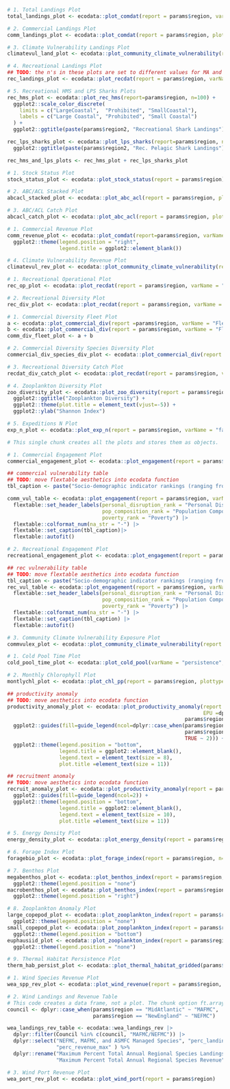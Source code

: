 
<!-- # Performance relative to fishery management objectives -->

<!-- ## Commercial & recreational landings -->

<!-- ### Indicators -->
```r
# 1. Total Landings Plot
total_landings_plot <- ecodata::plot_comdat(report = params$region, varName = "landings", n = 10)

# 2. Commercial Landings Plot
comm_landings_plot <- ecodata::plot_comdat(report = params$region, plottype = "guild", n=10)

# 3. Climate Vulnerability Landings Plot
climatevul_land_plot <- ecodata::plot_community_climate_vulnerability(report = params$region, plottype = "regionland", n=100)

# 4. Recreational Landings Plot
## TODO: the n's in these plots are set to different values for MA and NE?
rec_landings_plot <- ecodata::plot_recdat(report = params$region, varName ="landings", n=10)

# 5. Recreational HMS and LPS Sharks Plots
rec_hms_plot <- ecodata::plot_rec_hms(report=params$region, n=100) +
  ggplot2::scale_color_discrete(
    limits = c("LargeCoastal",  "Prohibited", "SmallCoastal"),
    labels = c("Large Coastal", "Prohibited", "Small Coastal")
  ) +
  ggplot2::ggtitle(paste(params$region2, "Recreational Shark Landings"))

rec_lps_sharks_plot <- ecodata::plot_lps_sharks(report=params$region, n=100) +
  ggplot2::ggtitle(paste(params$region2, "Rec. Pelagic Shark Landings"))

rec_hms_and_lps_plots <- rec_hms_plot + rec_lps_sharks_plot
```

<!-- ### Implications -->

```r
# 1. Stock Status Plot
stock_status_plot <- ecodata::plot_stock_status(report = params$region)

# 2. ABC/ACL Stacked Plot
abcacl_stacked_plot <- ecodata::plot_abc_acl(report = params$region, plottype = "Stacked")

# 3. ABC/ACL Catch Plot
abcacl_catch_plot <- ecodata::plot_abc_acl(report = params$region, plottype = "Catch")
```

<!-- ## Commercial profits -->

<!-- ### Indicators -->
```r

# 1. Commercial Revenue Plot
comm_revenue_plot <- ecodata::plot_comdat(report=params$region, varName="revenue", n=10) +
  ggplot2::theme(legend.position = "right",
                 legend.title = ggplot2::element_blank())

# 4. Climate Vulnerability Revenue Plot
climatevul_rev_plot <- ecodata::plot_community_climate_vulnerability(report=params$region, plottype = "regionrev", n=100)
```

<!-- ## Recreational opportunities -->

<!-- ### Indicators -->

```r
# 1. Recreational Operational Plot
rec_op_plot <- ecodata::plot_recdat(report = params$region, varName = "effort", n=10)

# 2. Recreational Diversity Plot
rec_div_plot <- ecodata::plot_recdat(report = params$region, varName = "effortdiversity", n=10)
```

<!-- ## Stability -->

<!-- ### Indicators -->

```r
# 1. Commercial Diversity Fleet Plot
a <- ecodata::plot_commercial_div(report =params$region, varName = "Fleet count", n=100)
b <- ecodata::plot_commercial_div(report = params$region, varName = "Fleet diversity in revenue", n=100)
comm_div_fleet_plot <- a + b

# 2. Commercial Diversity Species Diversity Plot
commercial_div_species_div_plot <- ecodata::plot_commercial_div(report = params$region, varName = "Permit revenue species diversity", n=100)

# 3. Recreational Diversity Catch Plot
recdat_div_catch_plot <- ecodata::plot_recdat(report = params$region, varName = "catchdiversity", n=10)

# 4. Zooplankton Diversity Plot
zoo_diversity_plot <- ecodata::plot_zoo_diversity(report = params$region, n=10) +
  ggplot2::ggtitle("Zooplankton Diversity") +
  ggplot2::theme(plot.title = element_text(vjust=-5)) +
  ggplot2::ylab("Shannon Index")

# 5. Expeditions N Plot
exp_n_plot <- ecodata::plot_exp_n(report = params$region, varName = "fall", n=10)
```

<!-- ## Community social and climate vulnerability -->

```r
# This single chunk creates all the plots and stores them as objects.

# 1. Commercial Engagement Plot
commercial_engagement_plot <- ecodata::plot_engagement(report = params$region, varName = "Commercial")

## commercial vulnerability table
## TODO: move flextable aesthetics into ecodata function
tbl_caption <- paste("Socio-demographic indicator rankings (ranging from low = low vulnerability to high = high vulnerability) for", region2, "communities most engaged in commercial fishing, 2022. Blank spaces indicate no data available.")

comm_vul_table <- ecodata::plot_engagement(report = params$region, varName = "Commercial", plottype = "Social") |>
  flextable::set_header_labels(personal_disruption_rank = "Personal Disruption",
                               pop_composition_rank = "Population Composition",
                               poverty_rank = "Poverty") |>
  flextable::colformat_num(na_str = "-") |>
  flextable::set_caption(tbl_caption)|>
  flextable::autofit() 

# 2. Recreational Engagement Plot
recreational_engagement_plot <- ecodata::plot_engagement(report = params$region, varName = "Recreational")

## rec vulnerability table
## TODO: move flextable aesthetics into ecodata function
tbl_caption <- paste("Socio-demographic indicator rankings (ranging from low = low vulnerability to high = high vulnerability) for", region2, "communities most engaged in recreational fishing, 2022. Blank spaces indicate no data available.")
rec_vul_table <- ecodata::plot_engagement(report = params$region, varName = "Recreational", plottype = "Social") |>
  flextable::set_header_labels(personal_disruption_rank = "Personal Disruption",
                               pop_composition_rank = "Population Composition",
                               poverty_rank = "Poverty") |>
  flextable::colformat_num(na_str = "-") |>
  flextable::set_caption(tbl_caption) |>
  flextable::autofit() 

# 3. Community Climate Vulnerability Exposure Plot
commvulex_plot <- ecodata::plot_community_climate_vulnerability(report = params$region, n=100)
```

<!-- # Risks to meeting fishery management objectives -->

<!-- ## Climte and ecosystem change -->

<!-- ### Risks to managing seasonally -->

```r
# 1. Cold Pool Time Plot
cold_pool_time_plot <- ecodata::plot_cold_pool(varName = "persistence", n=10)

# 2. Monthly Chlorophyll Plot
montlychl_plot <- ecodata::plot_chl_pp(report = params$region, plottype = "monthly", n=100) 
```

<!-- ### Risks to setting catch limits -->

```r
## productivity anomaly 
## TODO: move aesthetics into ecodata function
productivity_anomaly_plot <- ecodata::plot_productivity_anomaly(report = params$region, 
                                                                EPU =dplyr::case_when(params$region == "NewEngland" ~ "GOM",
                                                          params$region == "MidAtlantic" ~ "MAB")) +
  ggplot2::guides(fill=guide_legend(ncol=dplyr::case_when(params$region == "NewEngland" ~ 3,
                                                          params$region == "MidAtlantic" ~ 2,
                                                          TRUE ~ 2))) +
  ggplot2::theme(legend.position = "bottom",
                 legend.title = ggplot2::element_blank(),
                 legend.text = element_text(size = 8),
                 plot.title =element_text(size = 11))

## recruitment anomaly
## TODO: move aesthetics into ecodata function
recruit_anomaly_plot <- ecodata::plot_productivity_anomaly(report = params$region, varName = "assessment")+
  ggplot2::guides(fill=guide_legend(ncol=2)) +
  ggplot2::theme(legend.position = "bottom",
                 legend.title = ggplot2::element_blank(),
                 legend.text = element_text(size = 10),
                 plot.title =element_text(size = 11))

# 5. Energy Density Plot
energy_density_plot <- ecodata::plot_energy_density(report = params$region)

# 6. Forage Index Plot
foragebio_plot <- ecodata::plot_forage_index(report = params$region, n=10)

# 7. Benthos Plot
megabenthos_plot <- ecodata::plot_benthos_index(report = params$region, varName = "Megabenthos", n=10) +
  ggplot2::theme(legend.position = "none")
macrobenthos_plot <- ecodata::plot_benthos_index(report = params$region, varName = "Macrobenthos", n=10) +
  ggplot2::theme(legend.position = "right")

# 8. Zooplankton Anomaly Plot
large_copepod_plot <- ecodata::plot_zooplankton_index(report = params$region, varName = "Lgcopeall", n=10) +
  ggplot2::theme(legend.position = "none")
small_copepod_plot <- ecodata::plot_zooplankton_index(report = params$region, varName = "Smallcopeall", n=10) +
  ggplot2::theme(legend.position = "bottom")
euphausiid_plot <- ecodata::plot_zooplankton_index(report = params$region, varName = "Euph", n=10) +
  ggplot2::theme(legend.position = "none")

# 9. Thermal Habitat Persistence Plot
therm_hab_persist_plot <- ecodata::plot_thermal_habitat_gridded(params$region)
```

<!-- mab-oa chunk moved to parent report -->

<!-- # Other ocean uses: offshore wind -->

```r
# 1. Wind Species Revenue Plot
wea_spp_rev_plot <- ecodata::plot_wind_revenue(report = params$region, varName = "value", plottype = "nofacets")

# 2. Wind Landings and Revenue Table
# This code creates a data frame, not a plot. The chunk option ft.arraystretch will be applied to the display chunk.
council <- dplyr::case_when(params$region == "MidAtlantic" ~ "MAFMC",
                            params$region == "NewEngland" ~ "NEFMC")

wea_landings_rev_table <- ecodata::wea_landings_rev |>
  dplyr::filter(Council %in% c(council, "MAFMC/NEFMC")) |>
  dplyr::select("NEFMC, MAFMC, and ASMFC Managed Species", "perc_landings_max",
                "perc_revenue_max" ) %>%
  dplyr::rename("Maximum Percent Total Annual Regional Species Landings"="perc_landings_max",
                "Maximum Percent Total Annual Regional Species Revenue"="perc_revenue_max")

# 3. Wind Port Revenue Plot
wea_port_rev_plot <- ecodata::plot_wind_port(report = params$region)
```



